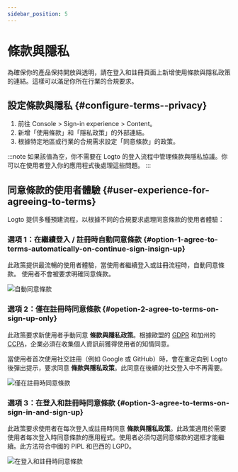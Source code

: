 ```yaml
---
sidebar_position: 5
---
```


# 條款與隱私

為確保你的產品保持開放與透明，請在登入和註冊頁面上新增使用條款與隱私政策的連結。這樣可以滿足你所在行業的合規要求。

## 設定條款與隱私 \{#configure-terms--privacy}

1. 前往 <CloudLink to="/sign-in-experience/content">Console > Sign-in experience > Content</CloudLink>。
2. 新增「使用條款」和「隱私政策」的外部連結。
3. 根據特定地區或行業的合規需求設定「同意條款」的政策。

:::note
如果該值為空，你不需要在 Logto 的登入流程中管理條款與隱私協議。你可以在使用者登入你的應用程式後處理這些問題。
:::

## 同意條款的使用者體驗 \{#user-experience-for-agreeing-to-terms}

Logto 提供多種預建流程，以根據不同的合規要求處理同意條款的使用者體驗：

### 選項 1：在繼續登入 / 註冊時自動同意條款 \{#option-1-agree-to-terms-automatically-on-continue-sign-insign-up}

此政策提供最流暢的使用者體驗，當使用者繼續登入或註冊流程時，自動同意條款。
使用者不會被要求明確同意條款。

<img src="/img/assets/auto-agree-to-terms.png" alt="自動同意條款" />

### 選項 2：僅在註冊時同意條款 \{#opetion-2-agree-to-terms-on-sign-up-only}

此政策要求新使用者手動同意 **條款與隱私政策**。根據歐盟的 [GDPR](https://gdpr-info.eu/art-4-gdpr/) 和加州的 [CCPA](https://oag.ca.gov/privacy/ccpa)，企業必須在收集個人資訊前獲得使用者的知情同意。

當使用者首次使用社交註冊（例如 Google 或 GitHub）時，會在重定向到 Logto 後彈出提示，要求同意 **條款與隱私政策**。此同意在後續的社交登入中不再需要。

<img src="/img/assets/sign-up-only-agree-to-terms.png" alt="僅在註冊時同意條款" />

### 選項 3：在登入和註冊時同意條款 \{#option-3-agree-to-terms-on-sign-in-and-sign-up}

此政策要求使用者在每次登入或註冊時同意 **條款與隱私政策**。此政策適用於需要使用者每次登入時同意條款的應用程式。使用者必須勾選同意條款的選框才能繼續。此方法符合中國的 PIPL 和巴西的 LGPD。

<img src="/img/assets/sign-in-agree-to-terms.png" alt="在登入和註冊時同意條款" />
